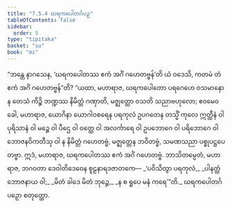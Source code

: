 ```yaml
---
title: "7.5.4 ဃရကပေါတင်္ဂပဉှ"
tableOfContents: false
sidebar:
  order: 5
type: "tipitaka"
basket: "su"
book: "mi"
---
```



<DynamicBreadcrumb />

<Division number="268" book="mi">

<Paragraph number="1905" book="mi">
“ဘန္တေ နာဂသေန, ‘ဃရကပေါတဿ ဧကံ အင်္ဂံ ဂဟေတဗ္ဗန်’တိ ယံ ဝဒေသိ, ကတမံ တံ ဧကံ အင်္ဂံ ဂဟေတဗ္ဗန်”တိ? “ယထာ, မဟာရာဇ, ဃရကပေါတော ပရဂေဟေ ဝသမာနော န တေသံ ကိဉ္စိ ဘဏ္ဍဿ နိမိတ္တံ ဂဏှာတိ, မဇ္ဈတ္တော ဝသတိ သညာဗဟုလော; ဧဝမေဝ ခေါ, မဟာရာဇ, ယောဂိနာ ယောဂါဝစရေန ပရကုလံ ဥပဂတေန တသ္မိံ ကုလေ ဣတ္ထီနံ ဝါ ပုရိသာနံ ဝါ မဉ္စေ ဝါ ပီဌေ ဝါ ဝတ္ထေ ဝါ အလင်္ကာရေ ဝါ ဥပဘောဂေ ဝါ ပရိဘောဂေ ဝါ ဘောဇနဝိကတီသု ဝါ န နိမိတ္တံ ဂဟေတဗ္ဗံ, မဇ္ဈတ္တေန ဘဝိတဗ္ဗံ, သမဏသညာ ပစ္စုပဋ္ဌပေတဗ္ဗာ. ဣဒံ, မဟာရာဇ, ဃရကပေါတဿ ဧကံ အင်္ဂံ ဂဟေတဗ္ဗံ. ဘာသိတမ္ပေတံ, မဟာရာဇ, ဘဂဝတာ ဒေဝါတိဒေဝေန စူဠနာရဒဇာတကေ—
</Paragraph>

<Paragraph number="1906" type="verses" book="mi">
_‘ပဝိသိတွာ ပရကုလံ,_  
_ပါနတ္ထံ ဘောဇနာယ ဝါ;_  
_မိတံ ခါဒေ မိတံ ဘုဉ္ဇေ,_  
_န စ ရူပေ မနံ ကရေ’”တိ._  


</Paragraph>
</Division>

<Paragraph number="1907" type="center" book="mi">
ဃရကပေါတင်္ဂပဉှော စတုတ္ထော.
</Paragraph>